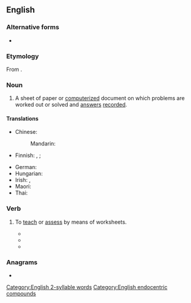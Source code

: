 ==English==

===Alternative forms===
* {{alter|en|wkst|wksht||abbreviation}}

===Etymology===
From {{af|en|work|sheet}}.

===Noun===
{{en-noun}}

# A sheet of paper or [[computerized]] document on which problems are worked out or solved and [[answer]]s [[record]]ed.
#: {{hyper|en|sheet}}

====Translations====
{{trans-top|sheet on which problems are worked out}}
* Chinese:
*: Mandarin: {{t+|cmn|工作表|tr=gōngzuòbiǎo}}
* Finnish: {{t|fi|tehtäväpaperi}}, {{t|fi|tehtävämoniste}} {{qualifier|paper}}; {{t|fi|tehtäväsivu}} {{qualifier|on computer}}
{{trans-mid}}
* German: {{t+|de|Arbeitsblatt|n}}
* Hungarian: {{t+|hu|munkalap}}
* Irish: {{t|ga|bileog oibre|f}}, {{t|ga|bileog shaothair|f}}
* Maori: {{t|mi|raumahi }}
* Thai: {{t|th|ตารางทำการ}}
{{trans-bottom}}

===Verb===
{{en-verb}}

# {{lb|en|ambitransitive}} To [[teach]] or [[assess]] by means of worksheets.
#* {{quote-book|en|year=1987|author=Charles R. Chew|title=Reflections by Teachers Who Write|page=65|passage=Both reading and writing were viewed as a series of discreet and essentially uninteresting skills to be described, '''worksheeted''', and tested. Students' own intentions or ability as speakers, listeners, readers, or writers were never a consideration.}}
#* {{quote-book|en|year=2004|author=Sue Cowley|title=Sue Cowley's A-Z of Teaching|page=117|passage=Lesson after lesson of '''worksheeting''' will quickly leave the children bored and disaffected. The class will also suss out pretty quickly that you're being lazy.}}
#* {{quote-book|en|year=2006|author=Keen J. Babbage|title=Extreme Students: Challenging All Students and Energizing Learning|passage=Students cannot be textbooked and '''worksheeted''' into mastery, proficiency, brilliance, and commitment.}}

===Anagrams===
* {{anagrams|en|a=eehkorstw|sheetwork}}

[[Category:English 2-syllable words]]
[[Category:English endocentric compounds]]